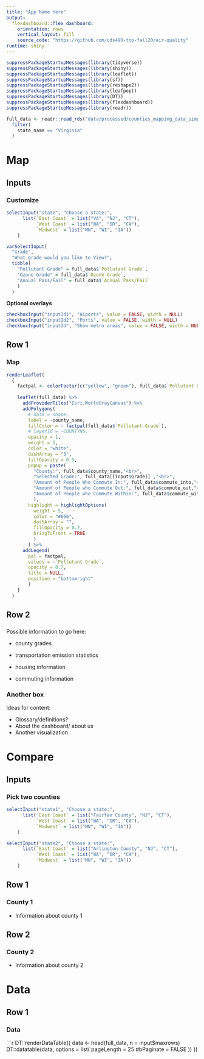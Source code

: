 ```yaml
---
title: "App Name Here"
output: 
  flexdashboard::flex_dashboard:
    orientation: rows
    vertical_layout: fill
    source_code: "https://github.com/cds490-top-fall20/air-quality"
runtime: shiny
---
```


```r
suppressPackageStartupMessages(library(tidyverse))
suppressPackageStartupMessages(library(shiny))
suppressPackageStartupMessages(library(leaflet))
suppressPackageStartupMessages(library(sf))
suppressPackageStartupMessages(library(reshape2))
suppressPackageStartupMessages(library(leafpop))
suppressPackageStartupMessages(library(DT))
suppressPackageStartupMessages(library(flexdashboard))
suppressPackageStartupMessages(library(readr))

full_data <- readr::read_rds("data/processed/counties_mapping_data_simplified.rds") %>% 
  filter(
    state_name == "Virginia"
  )
```


Map
===========

Inputs {.sidebar}
-----------------------------------------------------------------------

### Customize

```r
selectInput("state", "Choose a state:",
      list(`East Coast` = list("VA", "NJ", "CT"),
           `West Coast` = list("WA", "OR", "CA"),
           `Midwest` = list("MN", "WI", "IA"))
    )
```


```r
varSelectInput(
  "Grade", 
  "What grade would you like to View?", 
  tibble(
    "Pollutant Grade" = full_data$`Pollutant Grade`, 
    "Ozone Grade" = full_data$`Ozone Grade`,
    "Annual Pass/Fail" = full_data$`Annual Pass/Fail`
    )
  )
```


**Optional overlays**

```r
checkboxInput("inputId1", "Aiports", value = FALSE, width = NULL)
checkboxInput("inputId2", "Ports", value = FALSE, width = NULL)
checkboxInput("inputId", "Show metro areas", value = FALSE, width = NULL)
```



Row 1 {data-height=650}
-----------------------------------------------------------------------

### Map

```r

renderLeaflet(
  {
    factpal <- colorFactor(c("yellow", "green"), full_data$`Pollutant Grade`)
    
    leaflet(full_data) %>% 
      addProviderTiles("Esri.WorldGrayCanvas") %>% 
      addPolygons(
        # data = shape,
        label = ~county_name,
        fillColor = ~ factpal(full_data$`Pollutant Grade`),
        # layerId = ~COUNTYNS,
        opacity = 1,
        weight = 1,
        color = "white",
        dashArray = "3",
        fillOpacity = 0.5,
        popup = paste(
          "County:", full_data$county_name,"<br>",
          "Selected Grade:", full_data[[input$Grade]] ,"<br>",
          "Amount of People Who Commute In:", full_data$commute_into,"<br>",
          "Amount of People who Commute Out:", full_data$commute_out,"<br>",
          "Amount of People who Commute Within:", full_data$commute_within
          ),
        highlight = highlightOptions(
          weight = 5,
          color = "#666",
          dashArray = "",
          fillOpacity = 0.7,
          bringToFront = TRUE
          )
        ) %>% 
      addLegend(
        pal = factpal, 
        values = ~`Pollutant Grade`, 
        opacity = 0.7, 
        title = NULL,
        position = "bottomright"
        )
    }
  )
```


Row 2 {data-height=350}
-------


### <Name of Information Box>
    
Possible information to go here:

* county grades

* transportation emission statistics

* housing information

* commuting information
    
### Another box

Ideas for content:

* Glossary/definitions?
* About the dashboard/ about us
* Another visualization



Compare
========

Inputs {.sidebar}
-----------------------------------------------------------------------

### Pick two counties

```r
selectInput("state1", "Choose a state:",
      list(`East Coast` = list("Fairfax County", "NJ", "CT"),
           `West Coast` = list("WA", "OR", "CA"),
           `Midwest` = list("MN", "WI", "IA"))
    )
```

```r
selectInput("state2", "Choose a state:",
      list(`East Coast` = list("Arlington County", "NJ", "CT"),
           `West Coast` = list("WA", "OR", "CA"),
           `Midwest` = list("MN", "WI", "IA"))
    )
```

Row 1
------------

### County 1

* Information about county 1

Row 2
------------

### County 2

* Information about county 2


Data
=====

## Row 1

### Data

<!-- ```{r} -->
<!-- knitr::kable(head(full_data)) -->
<!-- ``` -->



<!-- ```{r} -->
<!-- renderTable({ -->
<!--   head(full_data, n = 10) -->
<!-- }) -->
<!-- ``` -->


```r
DT::renderDataTable({
  data <- head(full_data, n = input$maxrows)
  DT::datatable(data, options = list(
    pageLength = 25 #bPaginate = FALSE
  ))
})
